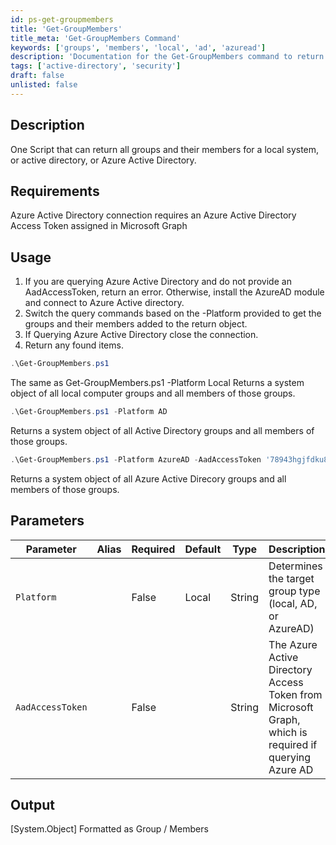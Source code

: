 ```yaml
---
id: ps-get-groupmembers
title: 'Get-GroupMembers'
title_meta: 'Get-GroupMembers Command'
keywords: ['groups', 'members', 'local', 'ad', 'azuread']
description: 'Documentation for the Get-GroupMembers command to return all groups and their members for a local system, Active Directory, or Azure Active Directory.'
tags: ['active-directory', 'security']
draft: false
unlisted: false
---
```

## Description
One Script that can return all groups and their members for a local system, or active directory, or Azure Active Directory.

## Requirements
Azure Active Directory connection requires an Azure Active Directory Access Token assigned in Microsoft Graph

## Usage
1. If you are querying Azure Active Directory and do not provide an AadAccessToken, return an error.  Otherwise, install the AzureAD module and connect to Azure Active directory.
2. Switch the query commands based on the -Platform provided to get the groups and their members added to the return object.
3. If Querying Azure Active Directory close the connection.
4. Return any found items.



```powershell
.\Get-GroupMembers.ps1
```
The same as Get-GroupMembers.ps1 -Platform Local
Returns a system object of all local computer groups and all members of those groups.

```powershell
.\Get-GroupMembers.ps1 -Platform AD
```
Returns a system object of all Active Directory groups and all members of those groups.

```powershell
.\Get-GroupMembers.ps1 -Platform AzureAD -AadAccessToken '78943hgjfdku89zbhjksuyfb897df9hjke#@$gdfjio'
```
Returns a system object of all Azure Active Direcory groups and all members of those groups.

## Parameters
| Parameter         | Alias | Required  | Default   | Type      | Description                               |
| ----------------- | ----- | --------- | --------- | --------- | ----------------------------------------- |
| `Platform`        |       | False     | Local     | String    | Determines the target group type (local, AD, or AzureAD)                                           |
| `AadAccessToken`  |       | False     |           | String    | The Azure Active Directory Access Token from Microsoft Graph, which is required if querying Azure AD                                          |

## Output

[System.Object]
Formatted as 
Group     /      Members









